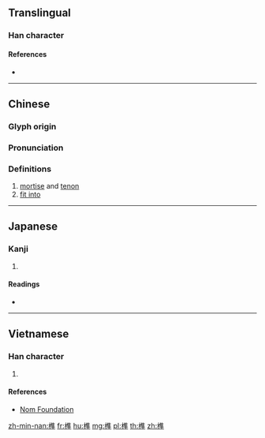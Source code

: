 {{character info/new}}
==Translingual==

===Han character===
{{Han char|rn=75|rad=木|as=10|sn=14|four=|canj=DOGJ|ids=⿰木隼}}

====References====
* {{Han ref|kx=0544.080|dkj=15264|dj=0931.270|hdz=21264.110|uh=69AB|ud=27051|bh=BA67|bd=47719}}

----

==Chinese==
{{zh-forms}}

===Glyph origin===
{{Han etym}}

===Pronunciation===
{{zh-pron
|m=sǔn
|c=seon2
|mn=sún
|mc=y
|oc=y
|ma=
|cat=n,v
}}

===Definitions===
{{zh-hanzi}}

# [[mortise]] and [[tenon]]
# [[fit into]]

----

==Japanese==

===Kanji===
{{ja-kanji|grade=|rs=木10}}

# {{defn|lang=ja|sort=木10}}

====Readings====
* {{ja-readings|on=[[しゅん]] (shun)|kun=[[ほぞ]] (hozo)}}

----

==Vietnamese==

===Han character===
{{vi-readings|rs=木10| hanviet = chuẩn}}

# {{defn|lang=vi|sort=木10}}

====References====
*[http://nomfoundation.org/common/nom_details.php?codepoint=69ab Nom Foundation]

[[zh-min-nan:榫]]
[[fr:榫]]
[[hu:榫]]
[[mg:榫]]
[[pl:榫]]
[[th:榫]]
[[zh:榫]]